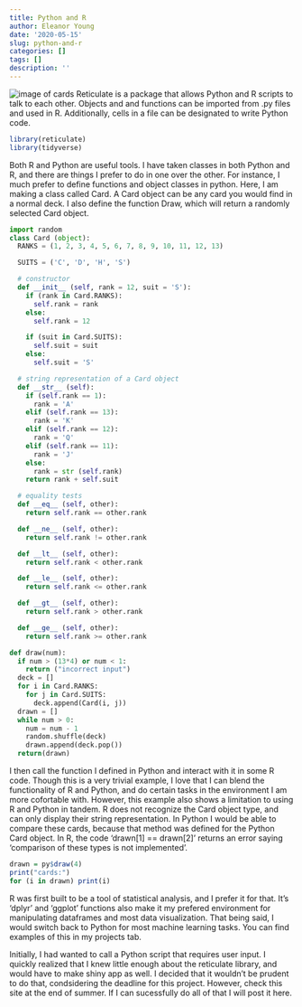 ```yaml
---
title: Python and R
author: Eleanor Young
date: '2020-05-15'
slug: python-and-r
categories: []
tags: []
description: ''
---
```

![image of cards](static/blog/cards.png)
Reticulate is a package that allows Python and R scripts to talk to each other. Objects and and functions can be imported from .py files and used in R. Additionally, cells in a file can be designated to write Python code.
```r
library(reticulate)
library(tidyverse)
```
Both R and Python are useful tools. I have taken classes in both Python and R, and there are things I prefer to do in one over the other. For instance, I much prefer to define functions and object classes in python. Here, I am making a class called Card. A Card object can be any card you would find in a normal deck. I also define the function Draw, which will return a randomly selected Card object.
```python
import random
class Card (object):
  RANKS = (1, 2, 3, 4, 5, 6, 7, 8, 9, 10, 11, 12, 13)

  SUITS = ('C', 'D', 'H', 'S')

  # constructor
  def __init__ (self, rank = 12, suit = 'S'):
    if (rank in Card.RANKS):
      self.rank = rank
    else:
      self.rank = 12

    if (suit in Card.SUITS):
      self.suit = suit
    else:
      self.suit = 'S'

  # string representation of a Card object
  def __str__ (self):
    if (self.rank == 1):
      rank = 'A'
    elif (self.rank == 13):
      rank = 'K'
    elif (self.rank == 12):
      rank = 'Q'
    elif (self.rank == 11):
      rank = 'J'
    else:
      rank = str (self.rank)
    return rank + self.suit

  # equality tests
  def __eq__ (self, other):
    return self.rank == other.rank

  def __ne__ (self, other):
    return self.rank != other.rank

  def __lt__ (self, other):
    return self.rank < other.rank

  def __le__ (self, other):
    return self.rank <= other.rank

  def __gt__ (self, other):
    return self.rank > other.rank

  def __ge__ (self, other):
    return self.rank >= other.rank

def draw(num):
  if num > (13*4) or num < 1:
    return ("incorrect input")
  deck = []
  for i in Card.RANKS:
    for j in Card.SUITS:
      deck.append(Card(i, j))
  drawn = []
  while num > 0:
    num = num - 1
    random.shuffle(deck)
    drawn.append(deck.pop())
  return(drawn)
```

I then call the function I defined in Python and interact with it in some R code. Though this is a very trivial example, I love that I can blend the functionality of R and Python, and do certain tasks in the environment I am more cofortable with. However, this example also shows a limitation to using R and Python in tandem. R does not recognize the Card object type, and can only display their string representation. In Python I would be able to compare these cards, because that method was defined for the Python Card object. In R, the code 'drawn[1] == drawn[2]' returns an error saying 'comparison of these types is not implemented'. 

```r
drawn = py$draw(4)
print("cards:")
for (i in drawn) print(i)
```

R was first built to be a tool of statistical analysis, and I prefer it for that. It's 'dplyr' and 'ggplot' functions also make it my prefered environment for manipulating dataframes and most data visualization. That being said, I would switch back to Python for most machine learning tasks. You can find examples of this in my projects tab. 

Initially, I had wanted to call a Python script that requires user input. I quickly realized that I knew little enough about the reticulate library, and would have to make shiny app as well. I decided that it wouldn't be prudent to do that, condsidering the deadline for this project. However, check this site at the end of summer. If I can sucessfully do all of that I will post it here.